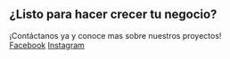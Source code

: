 ## ¿Listo para hacer crecer tu negocio?

¡Contáctanos ya y conoce mas sobre nuestros proyectos!  
[Facebook](https://www.facebook.com/AR-Marketing-Solutions-106628027794659)    [Instagram](https://www.instagram.com/ar_marketingsolutions/) 
